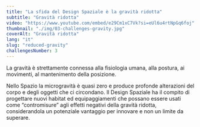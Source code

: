 ```yaml
---
title: "La sfida del Design Spaziale è la gravità ridotta"
subtitle: "Gravità ridotta"
video: "https://www.youtube.com/embed/e29Cm1xC7Vk?si=eUl6u4rtNpGq6foj"
thumbnail: "./img/03-challenges-gravity.jpg"
coverAlt: "Gravità ridotta"
lang: "it"
slug: "reduced-gravity"
challengesNumber: 3
---
```


La gravità è strettamente connessa alla fisiologia umana, alla postura, ai movimenti, al mantenimento della posizione. 

Nello Spazio la microgravità è quasi zero e produce profonde alterazioni del corpo e degli oggetti che ci circondano. Il Design Spaziale ha il compito di progettare nuovi habitat ed equipaggiamenti che possano essere usati come “contromisure” agli effetti negativi della gravità ridotta, considerandola un potenziale vantaggio per innovare e non un limite da superare.